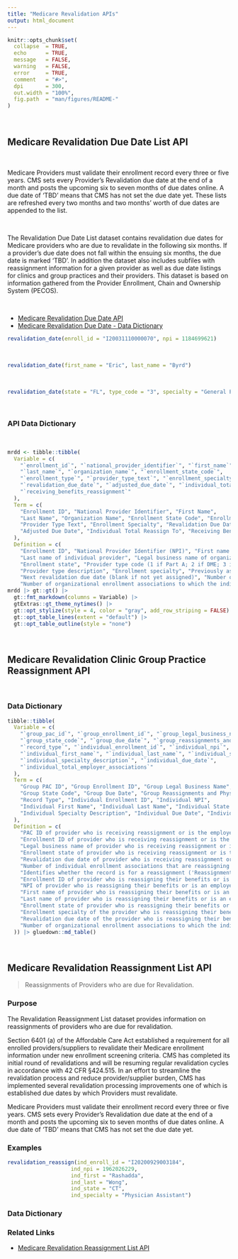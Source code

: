 ```yaml
---
title: "Medicare Revalidation APIs"
output: html_document
---
```


```r
knitr::opts_chunk$set(
  collapse  = TRUE,
  echo      = TRUE, 
  message   = FALSE, 
  warning   = FALSE,
  error     = TRUE,
  comment   = "#>",
  dpi       = 300, 
  out.width = "100%",
  fig.path  = "man/figures/README-"
)
```

<br>

## Medicare Revalidation Due Date List API

<br>

Medicare Providers must validate their enrollment record every three or five years. CMS sets every Provider’s Revalidation due date at the end of a month and posts the upcoming six to seven months of due dates online. A due date of ‘TBD’ means that CMS has not set the due date yet. These lists are refreshed every two months and two months’ worth of due dates are appended to the list.

<br>

The Revalidation Due Date List dataset contains revalidation due dates for Medicare providers who are due to revalidate in the following six months. If a provider's due date does not fall within the ensuing six months, the due date is marked 'TBD'. In addition the dataset also includes subfiles with reassignment information for a given provider as well as due date listings for clinics and group practices and their providers. This dataset is based on information gathered from the Provider Enrollment, Chain and Ownership System (PECOS).

<br>

-  [Medicare Revalidation Due Date API](https://data.cms.gov/provider-characteristics/medicare-provider-supplier-enrollment/revalidation-due-date-list)
-  [Medicare Revalidation Due Date - Data Dictionary](https://data.cms.gov/resources/revalidation-due-date-list-data-dictionary)  


```r
revalidation_date(enroll_id = "I20031110000070", npi = 1184699621)
```

<br>

```r
revalidation_date(first_name = "Eric", last_name = "Byrd")
```

<br>

```r
revalidation_date(state = "FL", type_code = "3", specialty = "General Practice")
```

<br>

### API Data Dictionary

<br>

```r
mrdd <- tibble::tibble(
  Variable = c(
    "`enrollment_id`", "`national_provider_identifier`", "`first_name`",
    "`last_name`", "`organization_name`", "`enrollment_state_code`",
    "`enrollment_type`", "`provider_type_text`", "`enrollment_specialty`",
    "`revalidation_due_date`", "`adjusted_due_date`", "`individual_total_reassign_to`",
    "`receiving_benefits_reassignment`"
  ),
  Term = c(
    "Enrollment ID", "National Provider Identifier", "First Name",
    "Last Name", "Organization Name", "Enrollment State Code", "Enrollment Type",
    "Provider Type Text", "Enrollment Specialty", "Revalidation Due Date",
    "Adjusted Due Date", "Individual Total Reassign To", "Receiving Benefits Reassignment"
  ),
  Definition = c(
    "Enrollment ID", "National Provider Identifier (NPI)", "First name of individual provider",
    "Last name of individual provider", "Legal business name of organizational provider",
    "Enrollment state", "Provider type code (1 if Part A; 2 if DME; 3 if Non-DME Part B)",
    "Provider type description", "Enrollment specialty", "Previously assigned revalidation due date (blank if not previously assigned a due date)",
    "Next revalidation due date (blank if not yet assigned)", "Number of individual enrollment associations that are reassigning benefits to or are employed by the organizational provider",
    "Number of organizational enrollment associations to which the individual provider reassigns benefits or is employed by"))
mrdd |> gt::gt() |> 
  gt::fmt_markdown(columns = Variable) |> 
  gtExtras::gt_theme_nytimes() |> 
  gt::opt_stylize(style = 4, color = "gray", add_row_striping = FALSE) |> 
  gt::opt_table_lines(extent = "default") |> 
  gt::opt_table_outline(style = "none")
```

<br>

## Medicare Revalidation Clinic Group Practice Reassignment API


<br>

### Data Dictionary

```r
tibble::tibble(
  Variable = c(
    "`group_pac_id`", "`group_enrollment_id`", "`group_legal_business_name`",
    "`group_state_code`", "`group_due_date`", "`group_reassignments_and_physician_assistants`",
    "`record_type`", "`individual_enrollment_id`", "`individual_npi`",
    "`individual_first_name`", "`individual_last_name`", "`individual_state_code`",
    "`individual_specialty_description`", "`individual_due_date`",
    "`individual_total_employer_associations`"
  ),
  Term = c(
    "Group PAC ID", "Group Enrollment ID", "Group Legal Business Name",
    "Group State Code", "Group Due Date", "Group Reassignments and Physician Assistants",
    "Record Type", "Individual Enrollment ID", "Individual NPI",
    "Individual First Name", "Individual Last Name", "Individual State Code",
    "Individual Specialty Description", "Individual Due Date", "Individual Total Employer Associations"
  ),
  Definition = c(
    "PAC ID of provider who is receiving reassignment or is the employer",
    "Enrollment ID of provider who is receiving reassignment or is the employer",
    "Legal business name of provider who is receiving reassignment or is the employer",
    "Enrollment state of provider who is receiving reassignment or is the employer",
    "Revalidation due date of provider who is receiving reassignment or is the employer (TBD if yet to be assigned)",
    "Number of individual enrollment associations that are reassigning benefits to or are employed by the organizational provider",
    "Identifies whether the record is for a reassignment ('Reassignment') or employment ('Physician Assistant')",
    "Enrollment ID of provider who is reassigning their benefits or is an employee",
    "NPI of provider who is reassigning their benefits or is an employee",
    "First name of provider who is reassigning their benefits or is an employee",
    "Last name of provider who is reassigning their benefits or is an employee",
    "Enrollment state of provider who is reassigning their benefits or is an employee",
    "Enrollment specialty of the provider who is reassigning their benefits or is an employee",
    "Revalidation due date of the provider who is reassigning their benefits or is an employee (TBD if yet to be assigned)",
    "Number of organizational enrollment associations to which the individual provider reassigns benefits or is employed by"
  )) |> gluedown::md_table()
```

<br>

## Medicare Revalidation Reassignment List API

> Reassignments of Providers who are due for Revalidation.

### Purpose

The Revalidation Reassignment List dataset provides information on reassignments of providers who are due for revalidation.

Section 6401 (a) of the Affordable Care Act established a requirement for all enrolled providers/suppliers to revalidate their Medicare enrollment information under new enrollment screening criteria. CMS has completed its initial round of revalidations and will be resuming regular revalidation cycles in accordance with 42 CFR §424.515. In an effort to streamline the revalidation process and reduce provider/supplier burden, CMS has implemented several revalidation processing improvements one of which is established due dates by which Providers must revalidate.

 

Medicare Providers must validate their enrollment record every three or five years. CMS sets every Provider’s Revalidation due date at the end of a month and posts the upcoming six to seven months of due dates online. A due date of ‘TBD’ means that CMS has not set the due date yet.

### Examples

```r
revalidation_reassign(ind_enroll_id = "I20200929003184",
                    ind_npi = 1962026229,
                    ind_first = "Rashadda",
                    ind_last = "Wong",
                    ind_state = "CT",
                    ind_specialty = "Physician Assistant")
```


### Data Dictionary

### Related Links

   - [Medicare Revalidation Reassignment List API](https://data.cms.gov/provider-characteristics/medicare-provider-supplier-enrollment/revalidation-reassignment-list)

<br><br>
